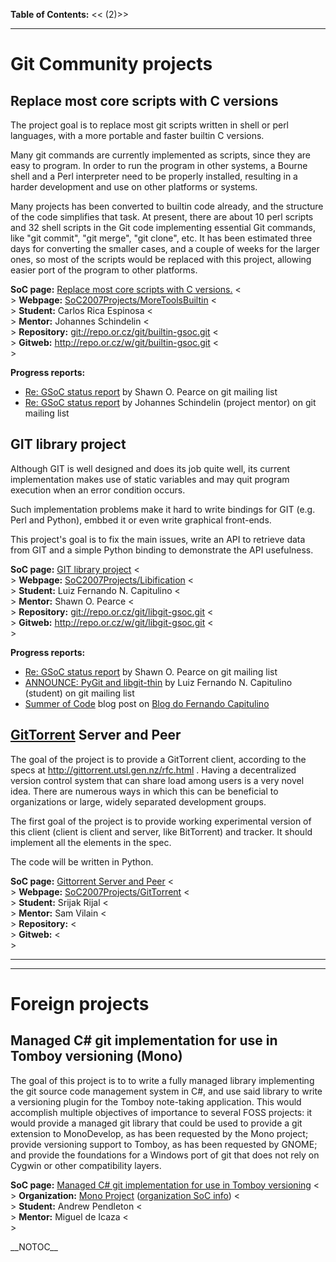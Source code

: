 <b>Table of Contents:</b>
<<<!-- ! TOC here -->(2)>>
----
= Git Community projects =

== Replace most core scripts with C versions ==

The project goal is to replace most git scripts written in shell or perl languages, with a more portable and faster builtin C versions.

Many git commands are currently implemented as scripts, since they are easy to program. In order to run the program in other systems, a Bourne shell and a Perl interpreter need to be properly installed, resulting in a harder development and use on other platforms or systems.

Many projects has been converted to builtin code already, and the structure of the code simplifies that task. At present, there are about 10 perl scripts and 32 shell scripts in the Git code implementing essential Git commands, like "git commit", "git merge", "git clone", etc. It has been estimated three days for converting the smaller cases, and a couple of weeks for the larger ones, so most of the scripts would be replaced with this project, allowing easier port of the program to other platforms.

<b>SoC page:</b> [[http://code.google.com/soc/git/appinfo.html?csaid=BB370B5D857FA7A|Replace most core scripts with C versions.]] <<BR>>
<b>Webpage:</b> [[SoC2007Projects/MoreToolsBuiltin]] <<BR>>
<b>Student:</b> Carlos Rica Espinosa <<BR>>
<b>Mentor:</b> Johannes Schindelin <<BR>>
<b>Repository:</b> git://repo.or.cz/git/builtin-gsoc.git <<BR>>
<b>Gitweb:</b> http://repo.or.cz/w/git/builtin-gsoc.git <<BR>>

<b>Progress reports:</b>
* [[http://permalink.gmane.org/gmane.comp.version-control.git/53070|Re: GSoC status report]] by Shawn O. Pearce on git mailing list
* [[http://permalink.gmane.org/gmane.comp.version-control.git/53081|Re: GSoC status report]] by Johannes Schindelin (project mentor) on git mailing list

== GIT library project ==

Although GIT is well designed and does its job quite well, its current implementation makes use of static variables and may quit program execution when an error condition occurs.

Such implementation problems make it hard to write bindings for GIT (e.g. Perl and Python), embbed it or even write graphical front-ends.

This project's goal is to fix the main issues, write an API to retrieve data from GIT and a simple Python binding to demonstrate the API usefulness.

<b>SoC page:</b> [[http://code.google.com/soc/git/appinfo.html?csaid=5DB940E4533E058B|GIT library project]] <<BR>>
<b>Webpage:</b> [[SoC2007Projects/Libification]] <<BR>>
<b>Student:</b> Luiz Fernando N. Capitulino <<BR>>
<b>Mentor:</b> Shawn O. Pearce <<BR>>
<b>Repository:</b> git://repo.or.cz/git/libgit-gsoc.git <<BR>>
<b>Gitweb:</b> http://repo.or.cz/w/git/libgit-gsoc.git <<BR>>

<b>Progress reports:</b>
* [[http://permalink.gmane.org/gmane.comp.version-control.git/53070|Re: GSoC status report]] by Shawn O. Pearce on git mailing list
* [[http://permalink.gmane.org/gmane.comp.version-control.git/53433|ANNOUNCE: PyGit and libgit-thin]] by Luiz Fernando N. Capitulino (student) on git mailing list
* [[http://blog.cpu.eti.br/?p=91|Summer of Code]] blog post on [[http://blog.cpu.eti.br/|Blog do Fernando Capitulino]]

== [[GitTorrent]] Server and Peer ==

The goal of the project is to provide a GitTorrent client, according to the specs at http://gittorrent.utsl.gen.nz/rfc.html . Having a decentralized version control system that can share load among users is a very novel idea. There are numerous ways in which this can be beneficial to organizations or large, widely separated development groups.

The first goal of the project is to provide working experimental version of this client (client is client and server, like BitTorrent) and tracker. It should implement all the elements in the spec.

The code will be written in Python.

<b>SoC page:</b> [[http://code.google.com/soc/git/appinfo.html?csaid=130BE24CCA0EFEAC|Gittorrent Server and Peer]] <<BR>>
<b>Webpage:</b> [[SoC2007Projects/GitTorrent]] <<BR>>
<b>Student:</b> Srijak Rijal <<BR>>
<b>Mentor:</b> Sam Vilain <<BR>>
<b>Repository:</b> <<BR>>
<b>Gitweb:</b> <<BR>>

----
----

= Foreign projects =

== Managed C# git implementation for use in Tomboy versioning (Mono) ==

The goal of this project is to to write a fully managed library implementing the git source code management system in C#, and use said library to write a versioning plugin for the Tomboy note-taking application. This would accomplish multiple objectives of importance to several FOSS projects: it would provide a managed git library that could be used to provide a git extension to MonoDevelop, as has been requested by the Mono project; provide versioning support to Tomboy, as has been requested by GNOME; and provide the foundations for a Windows port of git that does not rely on Cygwin or other compatibility layers.

<b>SoC page:</b> [[http://code.google.com/soc/mono/appinfo.html?csaid=59AC96ED9267FFC3|Managed C# git implementation for use in Tomboy versioning]] <<BR>>
<b>Organization:</b> [[http://www.mono-project.com|Mono Project]] ([[http://code.google.com/soc/mono/about.html|organization SoC info]]) <<BR>>
<b>Student:</b> Andrew Pendleton <<BR>>
<b>Mentor:</b> Miguel de Icaza <<BR>>

__NOTOC__